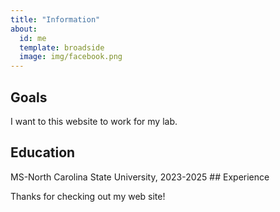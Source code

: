 ```yaml
---
title: "Information"
about:
  id: me
  template: broadside
  image: img/facebook.png
---
```


::: {#me}
## Goals

I want to this website to work for my lab.

## Education
MS-North Carolina State University, 2023-2025
## Experience
:::

Thanks for checking out my web site!
